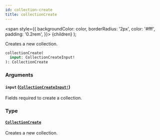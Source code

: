```yaml
---
id: collection-create
title: collectionCreate
---
```


<span
style={{
      backgroundColor: color,
      borderRadius: '2px',
      color: '#fff',
      padding: '0.2rem',
    }}>
{children}
</span>
);

Creates a new collection.

```graphql
collectionCreate(
  input: CollectionCreateInput!
): CollectionCreate

```

### Arguments

#### `input` ([`CollectionCreateInput!`](/api-reference/inputs/collection-create-input.mdx))

Fields required to create a collection.

### Type

#### [`CollectionCreate`](/api-reference/objects/collection-create.mdx)

Creates a new collection.
